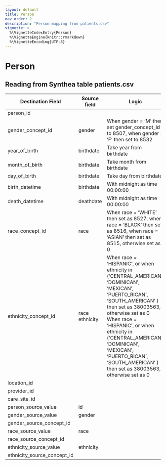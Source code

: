 ```yaml
---
layout: default
title: Person
nav_order: 2
description: "Person mapping from patients.csv"
vignette: >
  %\VignetteIndexEntry{Person}
  %\VignetteEngine{knitr::rmarkdown}
  %\VignetteEncoding{UTF-8}
---
```


# Person

## Reading from Synthea table patients.csv

| Destination Field | Source field | Logic | Comment field |
| --- | --- | --- | --- |
| person_id |  |  |  |
| gender_concept_id | gender | When gender = ‘M’ then set gender_concept_id to 8507, when gender = ‘F’ then set to 8532 | Drop any rows with missing/unknown gender. |
| year_of_birth | birthdate | Take year from birthdate |  |
| month_of_birth | birthdate | Take month from birthdate |  |
| day_of_birth | birthdate | Take day from birthdate |  |
| birth_datetime | birthdate | With midnight as time 00:00:00 |  |
| death_datetime | deathdate | With midnight as time 00:00:00 |  |
| race_concept_id | race | When race = ‘WHITE’ then set as 8527, when race = ‘BLACK’ then set as 8516, when race = ‘ASIAN’ then set as 8515, otherwise set as 0 |  |
| ethnicity_concept_id | race  ethnicity | When race = ‘HISPANIC’, or when ethnicity in (‘CENTRAL_AMERICAN’, ‘DOMINICAN’, ‘MEXICAN’, ‘PUERTO_RICAN’, ‘SOUTH_AMERICAN’ ) then set as 38003563, otherwise set as 0  When race = ‘HISPANIC’, or when ethnicity in (‘CENTRAL_AMERICAN’, ‘DOMINICAN’, ‘MEXICAN’, ‘PUERTO_RICAN’, ‘SOUTH_AMERICAN’ ) then set as 38003563, otherwise set as 0 |  |
| location_id |  |  |  |
| provider_id |  |  |  |
| care_site_id |  |  |  |
| person_source_value | id |  |  |
| gender_source_value | gender |  |  |
| gender_source_concept_id |  |  |  |
| race_source_value | race |  |  |
| race_source_concept_id |  |  |  |
| ethnicity_source_value | ethnicity |  |  |
| ethnicity_source_concept_id |  |  |  |
